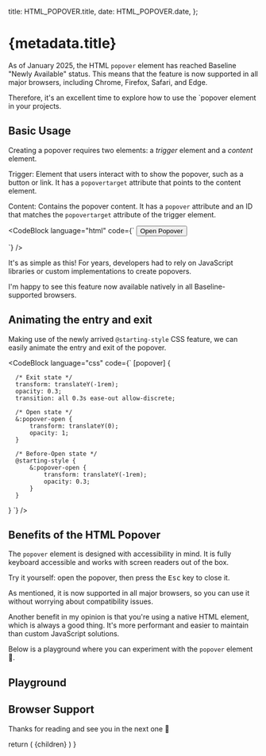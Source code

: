 
  title: HTML_POPOVER.title,
  date: HTML_POPOVER.date,
};

# {metadata.title}

<PopoverPlayground />

As of January 2025, the HTML `popover` element has reached Baseline "Newly Available" status. This means that the feature is now supported in all major browsers, including Chrome, Firefox, Safari, and Edge.

Therefore, it's an excellent time to explore how to use the `popover element in your projects.

## Basic Usage

Creating a popover requires two elements: a <i>trigger</i> element and a <i>content</i> element.

Trigger: Element that users interact with to show the popover, such as a button or link. It has a `popovertarget` attribute that points to the content element.

Content: Contains the popover content. It has a `popover` attribute and an ID that matches the `popovertarget` attribute of the trigger element.


<CodeBlock
    language="html"
    code={`
<button popovertarget="my-popover">Open Popover</button>

<div id="my-popover" popover>
   This works without any JavaScript!
</div>
`}
/>

It's as simple as this! For years, developers had to rely on JavaScript libraries or custom implementations to create popovers.

I'm happy to see this feature now available natively in all Baseline-supported browsers.

## Animating the entry and exit

Making use of the newly arrived `@starting-style` CSS feature, we can easily animate the entry and exit of the popover.

<CodeBlock
  language="css"
  code={`
[popover] {

      /* Exit state */
      transform: translateY(-1rem);
      opacity: 0.3;
      transition: all 0.3s ease-out allow-discrete;

      /* Open state */
      &:popover-open {
          transform: translateY(0);
          opacity: 1;
      }

      /* Before-Open state */
      @starting-style {
          &:popover-open {
              transform: translateY(-1rem);
              opacity: 0.3;
          }
      }
  }
`} />

## Benefits of the HTML Popover

The `popover` element is designed with accessibility in mind. It is fully keyboard accessible and works with screen readers out of the box.

Try it yourself: open the popover, then press the <kbd>Esc</kbd> key to close it.

As mentioned, it is now supported in all major browsers, so you can use it without worrying about compatibility issues.

Another benefit in my opinion is that you're using a native HTML element, which is always a good thing. It's more performant and easier to maintain than custom JavaScript solutions.

Below is a playground where you can experiment with the `popover` element 🛝.

## Playground

<div>
  <div className="absolute left-0 right-0 px-4 max-w-4xl xl:max-w-5xl mx-auto w-full z-50">
    <PopoverCode />
  </div>
  <div className="w-full h-[800px] md:h-[400px]"></div>
</div>

## Browser Support

<BaselineStatus featureId="popover" />
<BaselineStatus featureId="starting-style" />

Thanks for reading and see you in the next one 👋

  return (
    <MdxLayout metadata={metadata} slug={HTML_POPOVER.slug}>
      {children}
    </MdxLayout>
  )
}
